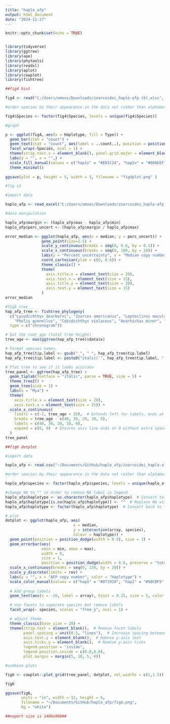 ```yaml
---
title: "haplo_afp"
output: html_document
date: "2024-11-27"
---
```


```r
knitr::opts_chunk$set(echo = TRUE)


library(tidyverse)
library(ggtree)
library(ape)
library(phytools)
library(readxl)
library(aplot)
library(cowplot)
library(fishtree)

```

```r
##fig4 hist

fig4 <- read("C:/Users/omoos/Downloads/zoarcoidei_haplo-afp (6).xlsx", sheet = "fig4graph")

#order species by their appearance in the data set rather than alphabetically

fig4$Species <- factor(fig4$Species, levels = unique(fig4$Species))

#graph

p <- ggplot(fig4, aes(x = Haplotype, fill = Type)) + 
  geom_bar(stat = "count") +
  geom_text(stat = "count", aes(label = ..count..), position = position_stack(vjust = 0.5)) +
  facet_wrap(~Species, ncol = 1) +
  theme(strip.text.x = element_blank(), panel.grid.major = element_blank(),    panel.grid.minor = element_blank()) +
  labs(y = "", x = "",) +
  scale_fill_manual(values = c("hap1v" = "#ED1C24", "hap2v" = "#00AEEF", "hap1m"="#F69D9F"))
  theme_minimal()
  
ggsave(plot = p, height = 5, width = 3, filename = "fig4plot.png" )

```

```r
#fig s1

#import data

haplo_afp <- read_excel("C:/Users/omoos/Downloads/zoarcoidei_haplo-afp (17).xlsx", sheet = "fig_6")

#data manipulation

haplo_afp$margin <- (haplo_afp$max - haplo_afp$min)
haplo_afp$perc_uncert <- (haplo_afp$margin / haplo_afp$max)

error_median <- ggplot(haplo_afp, aes(x = median, y = perc_uncert)) +
                geom_point(size=2.5) +
                scale_y_continuous(breaks = seq(0, 0.6, by = 0.1)) +
                scale_x_continuous(breaks = seq(0, 100, by = 10)) +
                labs(y = "Percent uncertainty", x = "Median copy number per AFP array") +
                coord_cartesian(ylim = c(0, 0.6)) +
                theme_classic() +
                theme(
                  axis.title.x = element_text(size = 20),
                  axis.text.x = element_text(size = 15),
                  axis.title.y = element_text(size = 20),
                  axis.text.y = element_text(size = 15)
                )
error_median


```


```r
#fig6 tree
hap_afp_tree <- fishtree_phylogeny(
  c("Lycodichthys dearborni", "Zoarces americanus", "Leptoclinus maculatus",
    "Pholis gunnellus", "Cebidichthys violaceus", "Anarhichas minor", "Anarhichas lupus"),
  type = c("chronogram"))

# Get the root age (total tree height)
tree_age <- max(ggtree(hap_afp_tree)$data$x)

# Format species names
hap_afp_tree$tip.label <- gsub("_", " ", hap_afp_tree$tip.label)
hap_afp_tree$tip.label <- paste0("italic('", hap_afp_tree$tip.label, "')")

# Plot tree to see if it looks accurate
tree_panel <- ggtree(hap_afp_tree) + 
  geom_tiplab(fontface = "italic", parse = TRUE, size = 5) + 
  theme_tree2() +
  geom_tree(size = 1) +
  labs(x = "Mya") +
  theme(
    axis.title.x = element_text(size = 20),
    axis.text.x = element_text(size = 15)) +
  scale_x_continuous(
    limits = c(-2, tree_age + 35),  # Extends left for labels, ends at 0
    breaks = tree_age - c(40, 30, 20, 10, 0),  
    labels = c(40, 30, 20, 10, 0),
    expand = c(0, 0)  # Ensures axis line ends at 0 without extra space
  )
tree_panel
```

```r
##fig6 dotplot

#import data

haplo_afp <- read.csv("~/Documents/GitHub/haplo_afp/zoarcoidei_haplo-afp - fig_6.csv")

#order species by their appearance in the data set rather than alphabetically

haplo_afp$species <- factor(haplo_afp$species, levels = unique(haplo_afp$species))

#change NA to "" in order to remove NA label in legend
haplo_afp$haplotype <- as.character(haplo_afp$haplotype)  # Convert to character
haplo_afp$haplotype[is.na(haplo_afp$haplotype)] <- ""  # Replace NA with empty string
haplo_afp$haplotype <- factor(haplo_afp$haplotype)  # Convert back to factor

# plot
dotplot <- ggplot(haplo_afp, aes(
                              x = median,
                              y = interaction(array, species), 
                              colour = haplotype)) +
  geom_point(position = position_dodge(width = 0.8), size = 3) +
  geom_errorbar(aes(
                xmin = min, xmax = max), 
                width = 0, 
                size = 1, 
                position = position_dodge(width = 0.8, preserve = "total")) +
  scale_x_continuous(breaks = seq(0, 130, by = 20)) +
  scale_y_discrete(limits = rev) +
  labs(y = "", x = "AFP copy number", color = "Haplotype") +
  scale_color_manual(values = c("hap1" = "#D71920", "hap2" = "#5BCBF5", "Unresolved" = "black")) +
  
  # Add group labels
  geom_text(aes(x = -20, label = array), hjust = 0.25, size = 5, color = "black") +

  # Use facets to separate species but remove labels
  facet_wrap(~ species, scales = "free_y", ncol = 1) +

  # adjust theme
  theme_classic(base_size = 20) +
  theme(strip.text = element_blank(),  # Remove facet labels
        panel.spacing = unit(0.5, "lines"),  # Increase spacing between species
        axis.text.y = element_blank(),  # Remove y-axis text
        axis.ticks.y = element_blank(),  # Remove y-axis ticks
        legend.position = "inside",
        legend.position.inside = c(0.8,0.8),
        plot.margin = margin(5, 10, 5, 0))

#combine plots

fig6 <- cowplot::plot_grid(tree_panel, dotplot, rel_widths = c(1,1.5))

fig6

ggsave(fig6,
       units = "in", width = 12, height = 6, 
       filename = "~/Documents/GitHub/haplo_afp/fig6.png",
       bg = "white")

##export size is 1400x900##
```
